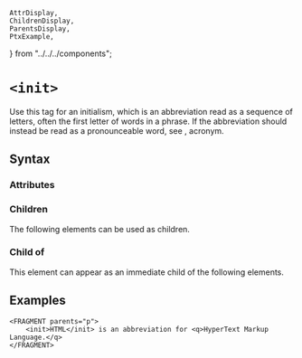     AttrDisplay,
    ChildrenDisplay,
    ParentsDisplay,
    PtxExample,
} from "../../../components";

# `<init>`

Use this tag for an initialism, which is an abbreviation read as a sequence of letters, often the first letter of words in a phrase. If the abbreviation should instead be read as a pronounceable word, see <acro>, acronym.

## Syntax

### Attributes

<AttrDisplay name="init" />

### Children

The following elements can be used as children.

<ChildrenDisplay name="init" />

### Child of

This element can appear as an immediate child of the following elements.

<ParentsDisplay name="init" />

## Examples

```ptx-example
<FRAGMENT parents="p">
    <init>HTML</init> is an abbreviation for <q>HyperText Markup Language.</q>
</FRAGMENT>
```